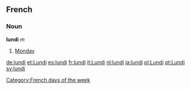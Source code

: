 ==French==
===Noun===
'''lundi''' ''m''

# [[Monday]]

[[Category:French days of the week]]

[[de:lundi]]
[[et:Lundi]]
[[es:lundi]]
[[fr:lundi]]
[[it:Lundi]]
[[nl:lundi]]
[[ja:lundi]]
[[pl:Lundi]]
[[pt:Lundi]]
[[sv:lundi]]